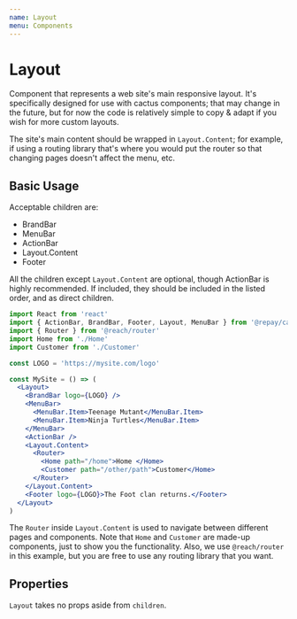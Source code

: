 ```yaml
---
name: Layout
menu: Components
---
```



# Layout

Component that represents a web site's main responsive layout. It's specifically designed for use with cactus components; that may change in the future, but for now the code is relatively simple to copy & adapt if you wish for more custom layouts.

The site's main content should be wrapped in `Layout.Content`; for example, if using a routing library that's where you would put the router so that changing pages doesn't affect the menu, etc.

## Basic Usage

Acceptable children are:

- BrandBar
- MenuBar
- ActionBar
- Layout.Content
- Footer

All the children except `Layout.Content` are optional, though ActionBar is highly recommended. If included, they should be included in the listed order, and as direct children.

```jsx
import React from 'react'
import { ActionBar, BrandBar, Footer, Layout, MenuBar } from '@repay/cactus-web'
import { Router } from '@reach/router'
import Home from './Home'
import Customer from './Customer'

const LOGO = 'https://mysite.com/logo'

const MySite = () => (
  <Layout>
    <BrandBar logo={LOGO} />
    <MenuBar>
      <MenuBar.Item>Teenage Mutant</MenuBar.Item>
      <MenuBar.Item>Ninja Turtles</MenuBar.Item>
    </MenuBar>
    <ActionBar />
    <Layout.Content>
      <Router>
        <Home path="/home">Home </Home>
        <Customer path="/other/path">Customer</Home>
      </Router>
    </Layout.Content>
    <Footer logo={LOGO}>The Foot clan returns.</Footer>
  </Layout>
)
```

The `Router` inside `Layout.Content` is used to navigate between different pages and components.
Note that `Home` and `Customer` are made-up components, just to show you the functionality.
Also, we use `@reach/router` in this example, but you are free to use any routing library that you want.

## Properties

`Layout` takes no props aside from `children`.
